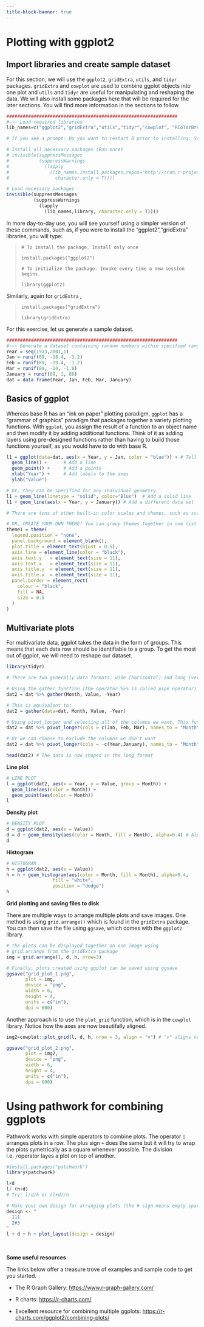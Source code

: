 ```yaml
---
title-block-banner: true
---
```


# Plotting with ggplot2

## Import libraries and create sample dataset

For this section, we will use the `ggplot2`, `gridExtra`, `utils`, and `tidyr` packages. `gridExtra` and `cowplot` are used to combine ggplot objects into one plot and `utils` and `tidyr` are useful for manipulating and reshaping the data. We will also install some packages here that will be required for the later sections. You will find more information in the sections to follow.

```r
###############################################################
#~~~ Load required libraries
lib_names=c("ggplot2","gridExtra","utils","tidyr","cowplot", "RColorBrewer")

# If you see a prompt: Do you want to restart R prior to installing: Select **No**. 

# Install all necessary packages (Run once)
# invisible(suppressMessages
#           (suppressWarnings
#             (lapply
#               (lib_names,install.packages,repos="http://cran.r-project.org",
#                 character.only = T))))

# Load necessary packages
invisible(suppressMessages
          (suppressWarnings
            (lapply
              (lib_names,library, character.only = T))))
```

In more day-to-day use, you will see yourself using a simpler version of these commands, such as, if you were to install the "ggplot2","gridExtra" libraries, you will type:

> `# To install the package. Install only once`
>
> `install.packages("ggplot2")`
>
> `# To initialize the package. Invoke every time a new session begins.`
>
> `library(ggplot2)`

Similarly, again for `gridExtra` ,

> `install.packages("gridExtra")`
>
> `library(gridExtra)`

For this exercise, let us generate a sample dataset.

```r

###############################################################
#~~~ Generate a dataset containing random numbers within specified ranges
Year = seq(1913,2001,1)
Jan = runif(89, -18.4, -3.2)
Feb = runif(89, -19.4, -1.2)
Mar = runif(89, -14, -1.8)
January = runif(89, 1, 86)
dat = data.frame(Year, Jan, Feb, Mar, January)
```

## Basics of ggplot

Whereas base R has an "ink on paper" plotting paradigm, `ggplot` has a "grammar of graphics" paradigm that packages together a variety plotting functions. With `ggplot`, you assign the result of a function to an object name and then modify it by adding additional functions. Think of it as adding layers using pre-designed functions rather than having to build those functions yourself, as you would have to do with base R.

```r

l1 = ggplot(data=dat, aes(x = Year, y = Jan, color = "blue")) + # Tell which data to plot
  geom_line() +      # Add a line
  geom_point() +     # Add a points
  xlab("Year") +     # Add labels to the axes
  ylab("Value")

# Or, they can be specified for any individual geometry
l1 + geom_line(linetype = "solid", color="Blue")  # Add a solid line
l1 + geom_line(aes(x = Year, y = January)) # Add a different data set

# There are tons of other built-in color scales and themes, such as scale_color_grey(), scale_color_brewer(), theme_classic(), theme_minimal(), and theme_dark()

# OR, CREATE YOUR OWN THEME! You can group themes together in one list
theme1 = theme(
  legend.position = "none",
  panel.background = element_blank(),
  plot.title = element_text(hjust = 0.5),
  axis.line = element_line(color = "black"),
  axis.text.y   = element_text(size = 11),
  axis.text.x   = element_text(size = 11),
  axis.title.y  = element_text(size = 11),
  axis.title.x  = element_text(size = 11),
  panel.border = element_rect(
    colour = "black",
    fill = NA,
    size = 0.5
  )
)
```

## Multivariate plots

For multivariate data, ggplot takes the data in the form of groups. This means that each data row should be identifiable to a group. To get the most out of ggplot, we will need to reshape our dataset.

```r
library(tidyr)

# There are two generally data formats: wide (horizontal) and long (vertical). In the horizontal format, every column represents a category of the data. In the vertical format, every row represents an observation for a particular category (think of each row as a data point). Both formats have their comparative advantages. We will now convert the data frame we randomly generated in the previous section to the long format. Here are several ways to do this:

# Using the gather function (the operator %>% is called pipe operator)
dat2 = dat %>% gather(Month, Value, -Year)

# This is equivalent to: 
dat2 = gather(data=dat, Month, Value, -Year)

# Using pivot_longer and selecting all of the columns we want. This function is the best!
dat2 = dat %>% pivot_longer(cols = c(Jan, Feb, Mar), names_to = "Month", values_to = "Value") 

# Or we can choose to exclude the columns we don't want
dat2 = dat %>% pivot_longer(cols = -c(Year,January), names_to = "Month", values_to = "Value") 

head(dat2) # The data is now shaped in the long format
```

**Line plot**

```r
# LINE PLOT
l = ggplot(dat2, aes(x = Year, y = Value, group = Month)) +
  geom_line(aes(color = Month)) +
  geom_point(aes(color = Month))
l
```

**Density plot**

```r
# DENSITY PLOT
d = ggplot(dat2, aes(x = Value))
d = d + geom_density(aes(color = Month, fill = Month), alpha=0.4) # Alpha specifies transparency
d
```

**Histogram**

```r
# HISTOGRAM
h = ggplot(dat2, aes(x = Value))
h = h + geom_histogram(aes(color = Month, fill = Month), alpha=0.4,
                 fill = "white",
                 position = "dodge")
h
```

**Grid plotting and saving files to disk**

There are multiple ways to arrange multiple plots and save images. One method is using `grid.arrange()` which is found in the `gridExtra` package. You can then save the file using `ggsave`, which comes with the `ggplot2` library.

```r
# The plots can be displayed together on one image using 
# grid.arrange from the gridExtra package
img = grid.arrange(l, d, h, nrow=3)

# Finally, plots created using ggplot can be saved using ggsave
ggsave("grid_plot_1.png", 
       plot = img, 
       device = "png", 
       width = 6, 
       height = 4, 
       units = c("in"), 
       dpi = 600)
```

Another approach is to use the `plot_grid` function, which is in the `cowplot` library. Notice how the axes are now beautifally aligned.

```r

img2=cowplot::plot_grid(l, d, h, nrow = 3, align = "v") # "v" aligns vertical axes and "h" aligns horizontal axes

ggsave("grid_plot_2.png", 
       plot = img2, 
       device = "png", 
       width = 6, 
       height = 4, 
       units = c("in"), 
       dpi = 600)
```

# Using pathwork for combining ggplots

Pathwork works with simple operators to combine plots. The operator `|` arranges plots in a row. The plus sign `+` does the same but it will try to wrap the plots symetrically as a square whenever possible. The division i.e. `/`operator layes a plot on top of another.

```r
#install.packages("patchwork")
library(patchwork)

l+d
l/ (h+d)
# Try: l/d/h or (l+d)/h 

# Make your own design for arranging plots (the # sign means empty space): 
design <- "
  111
  2#3
"
l + d + h + plot_layout(design = design)


```

<br>

**Some useful resources**

The links below offer a treasure trove of examples and sample code to get you started.

-   The R Graph Gallery: <https://www.r-graph-gallery.com/>

-   R charts: <https://r-charts.com/>

-   Excellent resource for combining multiple ggplots: <https://r-charts.com/ggplot2/combining-plots/>
